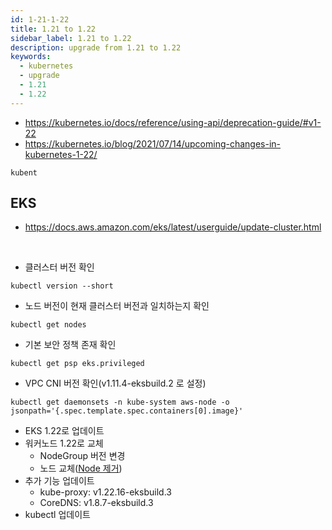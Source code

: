```yaml
---
id: 1-21-1-22
title: 1.21 to 1.22
sidebar_label: 1.21 to 1.22
description: upgrade from 1.21 to 1.22
keywords:
  - kubernetes
  - upgrade
  - 1.21
  - 1.22
---
```


- https://kubernetes.io/docs/reference/using-api/deprecation-guide/#v1-22
- https://kubernetes.io/blog/2021/07/14/upcoming-changes-in-kubernetes-1-22/

```shell
kubent
```

## EKS

- https://docs.aws.amazon.com/eks/latest/userguide/update-cluster.html

<br />

- 클러스터 버전 확인

```shell
kubectl version --short
```

- 노드 버전이 현재 클러스터 버전과 일치하는지 확인

```shell
kubectl get nodes
```

- 기본 보안 정책 존재 확인

```shell
kubectl get psp eks.privileged
```

- VPC CNI 버전 확인(v1.11.4-eksbuild.2 로 설정)

```shell
kubectl get daemonsets -n kube-system aws-node -o jsonpath='{.spec.template.spec.containers[0].image}'
```

- EKS 1.22로 업데이트
- 워커노드 1.22로 교체
  - NodeGroup 버전 변경
  - 노드 교체([Node 제거](/docs/mlops/mlops/kubernetes/administer-cluster/drain-node))
- 추가 기능 업데이트
  - kube-proxy: v1.22.16-eksbuild.3
  - CoreDNS: v1.8.7-eksbuild.3
- kubectl 업데이트
